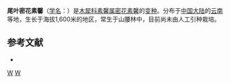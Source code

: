 {{Infraspeciesbox 
| genus = Jasminum
| species = coarctatum
| varietas = caudatifolium
| status = NE
| status_system = IUCN3.1
| authority =  P. Y. Bai
}}

'''尾叶密花素馨'''（[[学名|学名]]：{{lang|la|''Jasminum coarctatum'' var. ''caudatifolium''}}）是[[木犀科|木犀科]][[素馨属|素馨属]][[密花素馨|密花素馨]]的[[变种|变种]]。分布于[[中国大陆|中国大陆]]的[[云南|云南]]等地，生长于海拔1,600米的地区，常生于山腰林中，目前尚未由人工引种栽培。

== 参考文献 ==
<div class="references-small">
* {{cite web| url =http://www.bioinfo.cn/db05/KmzwSpecies.php?action=view&id=30500| title =尾叶密花素馨（变种）| work =《中国高等植物数据库全库》| publisher =中国科学院微生物研究所| author =昆明植物研究所| accessdate =2009-02-26| deadurl =yes| archiveurl =https://web.archive.org/web/20160305044558/http://www.bioinfo.cn/db05/KmzwSpecies.php?action=view&id=30500| archivedate =2016-03-05}}
</div>
{{Taxonbar|from=Q11041491}}

[[Category:素馨属|W]]
[[Category:云南植物|W]]